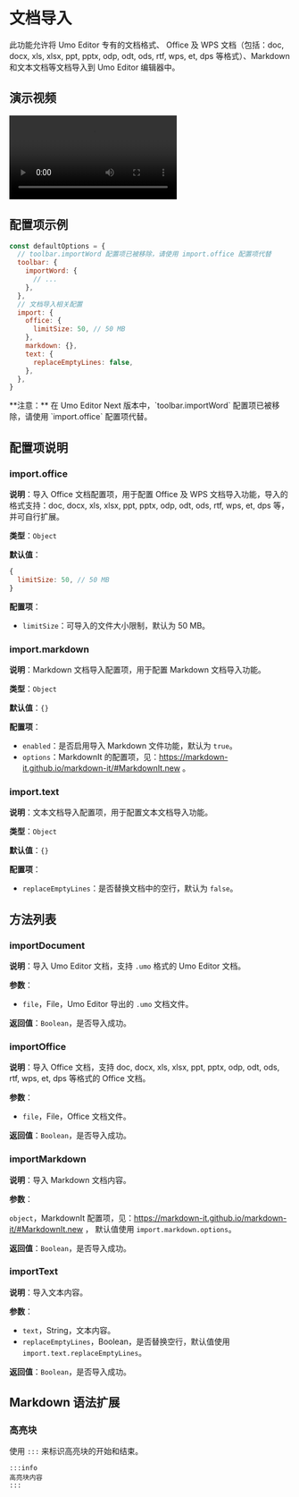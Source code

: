 
# 文档导入

此功能允许将 Umo Editor 专有的文档格式、 Office 及 WPS 文档（包括：doc, docx, xls, xlsx, ppt, pptx, odp, odt, ods, rtf, wps, et, dps 等格式）、Markdown 和文本文档等文档导入到 Umo Editor 编辑器中。

## 演示视频

<video src="https://s1.umodoc.com/videos/import.mp4" controls="true"></video>

## 配置项示例

```js {2-7}
const defaultOptions = {
  // toolbar.importWord 配置项已被移除，请使用 import.office 配置项代替
  toolbar: {
    importWord: { 
      // ...
    },
  },
  // 文档导入相关配置
  import: {
    office: {
      limitSize: 50, // 50 MB
    },
    markdown: {},
    text: {
      replaceEmptyLines: false,
    },
  },
}
```
<Callout type="error" emoji="❗">
**注意：** 在 Umo Editor Next 版本中，`toolbar.importWord` 配置项已被移除，请使用 `import.office` 配置项代替。
</Callout>

## 配置项说明

### import.office

**说明**：导入 Office 文档配置项，用于配置 Office 及 WPS 文档导入功能，导入的格式支持：doc, docx, xls, xlsx, ppt, pptx, odp, odt, ods, rtf, wps, et, dps 等，并可自行扩展。

**类型**：`Object`

**默认值**：

```js
{
  limitSize: 50, // 50 MB
}
```

**配置项**：

- `limitSize`：可导入的文件大小限制，默认为 50 MB。

### import.markdown

**说明**：Markdown 文档导入配置项，用于配置 Markdown 文档导入功能。

**类型**：`Object`

**默认值**：`{}`

**配置项**：

- `enabled`：是否启用导入 Markdown 文件功能，默认为 `true`。
- `options`：MarkdownIt 的配置项，见：https://markdown-it.github.io/markdown-it/#MarkdownIt.new 。

### import.text

**说明**：文本文档导入配置项，用于配置文本文档导入功能。

**类型**：`Object`

**默认值**：`{}`

**配置项**：

- `replaceEmptyLines`：是否替换文档中的空行，默认为 `false`。

## 方法列表

### importDocument

**说明**：导入 Umo Editor 文档，支持 `.umo` 格式的 Umo Editor 文档。

**参数**：

- `file`，File，Umo Editor 导出的 `.umo` 文档文件。

**返回值**：`Boolean`，是否导入成功。

### importOffice

**说明**：导入 Office 文档，支持 doc, docx, xls, xlsx, ppt, pptx, odp, odt, ods, rtf, wps, et, dps 等格式的 Office 文档。

**参数**：

- `file`，File，Office 文档文件。

**返回值**：`Boolean`，是否导入成功。

### importMarkdown

**说明**：导入 Markdown 文档内容。

**参数**：

`object`，MarkdownIt 配置项，见：https://markdown-it.github.io/markdown-it/#MarkdownIt.new ， 默认值使用 `import.markdown.options`。

**返回值**：`Boolean`，是否导入成功。

### importText

**说明**：导入文本内容。

**参数**：

- `text`，String，文本内容。
- `replaceEmptyLines`，Boolean，是否替换空行，默认值使用 `import.text.replaceEmptyLines`。

**返回值**：`Boolean`，是否导入成功。

## Markdown 语法扩展

### 高亮块

使用 `:::` 来标识高亮块的开始和结束。

```
:::info
高亮块内容
:::
```